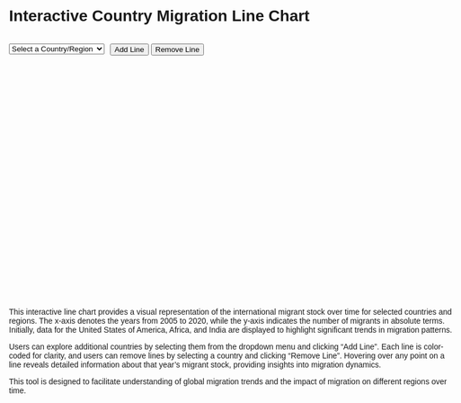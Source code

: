 # Interactive Country Migration Line Chart

<style>
  body {
    font-family: Arial, sans-serif;
    max-width: 800px;
    margin: 0 auto;
    padding: 20px;
  }
  #chart {
    width: 100%;
    height: 400px;
    /* Remove border */
  }
  #controls {
    display: flex;
    gap: 10px;
    margin-bottom: 20px;
  }
  .tooltip {
    position: absolute;
    background: white;
    border: 1px solid #ddd;
    padding: 10px;
    pointer-events: none;
    box-shadow: 0 2px 5px rgba(0,0,0,0.1);
    border-radius: 5px;
  }
  .legend {
    font-size: 12px;
  }
</style>

<div id="controls">
  <select id="countrySelect">
    <option value="">Select a Country/Region</option>
    <option value="Brazil">Brazil</option>
    <option value="United States of America">United States of America</option>
    <option value="China">China</option>
    <option value="India">India</option>
    <option value="Africa">Africa</option>
    <option value="Germany">Germany</option>
    <option value="France">France</option>
    <option value="Japan">Japan</option>
    <option value="Mexico">Mexico</option>
    <option value="Australia">Australia</option>
</select>

  <button id="addBtn">Add Line</button>
  <button id="removeBtn">Remove Line</button>
</div>

<div id="chart"></div>
<div id="tooltip" class="tooltip" style="opacity: 0;"></div>

<script src="https://cdnjs.cloudflare.com/ajax/libs/d3/7.8.5/d3.min.js"></script>
<script src="scripts/myscript.js"></script>

<div id="description">
  <p>
    This interactive line chart provides a visual representation of the international migrant stock over time for selected countries and regions. 
    The x-axis denotes the years from 2005 to 2020, while the y-axis indicates the number of migrants in absolute terms. 
    Initially, data for the United States of America, Africa, and India are displayed to highlight significant trends in migration patterns.
    
    Users can explore additional countries by selecting them from the dropdown menu and clicking "Add Line". 
    Each line is color-coded for clarity, and users can remove lines by selecting a country and clicking "Remove Line". 
    Hovering over any point on a line reveals detailed information about that year's migrant stock, providing insights into migration dynamics.
    
    This tool is designed to facilitate understanding of global migration trends and the impact of migration on different regions over time.
  </p>
</div>

